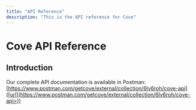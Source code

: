 ```yaml
---
title: "API Reference"
description: "This is the API reference for Cove"
---
```


# Cove API Reference

## Introduction

Our complete API documentation is available in Postman:
[https://www.postman.com/getcove/external/collection/6lv6roh/cove-api]([url](https://www.postman.com/getcove/external/collection/6lv6roh/cove-api>))
